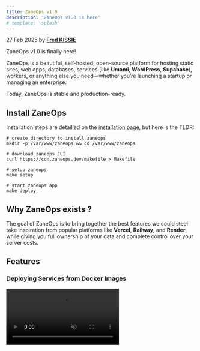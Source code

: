 ```yaml
---
title: ZaneOps v1.0
description: 'ZaneOps v1.0 is here'
# template: 'splash'
---
```


<span className='text-gray-600 dark:text-gray-400'>27 Feb 2025</span> by [**Fred KISSIE**](https://github.com/Fredkiss3)

ZaneOps v1.0 is finally here!

ZaneOps is a beautiful, self-hosted, open-source platform for hosting static sites, web apps, databases, services (like **Umami**, **WordPress**, **Supabase**), workers, or anything else you need—whether you’re launching a startup or managing an enterprise.

Today, ZaneOps is stable and production-ready.

## Install ZaneOps

Installation steps are detailled on the [installation page](/installation), but here is the TLDR:

```shell
# create directory to install zaneops
mkdir -p /var/www/zaneops && cd /var/www/zaneops

# download zaneops CLI
curl https://cdn.zaneops.dev/makefile > Makefile

# setup zaneops 
make setup 

# start zaneops app 
make deploy 
```

## Why ZaneOps exists ?

The goal of ZaneOps is to bring together the best features we could ~~steal~~ take inspiration from popular platforms like 
**Vercel**, **Railway**, and **Render**, while giving you full ownership of your data and complete control over your server costs.

## Features  

### Deploying Services from Docker Images  

<video muted src="https://assets.zaneops.dev/videos/deploy-using-docker.mp4" alt="Deploy using Docker" controls />  

### Environment Variables Management  

Supports adding single variables:  

<video muted src="https://assets.zaneops.dev/videos/add-env-variables.mp4" alt="Add environment variables" controls />  

And importing variables from `.env` files:  

<video muted src="https://assets.zaneops.dev/videos/add-from-dotenv.mp4" alt="Import from .env files" controls />  

### Advanced URL Management  

Supports wildcard domains:  

<video muted src="https://assets.zaneops.dev/videos/wildcard-support.mp4" alt="Wildcard domain support" controls />  

Generates default URLs for services:  

<video muted src="https://assets.zaneops.dev/videos/generate-url.mp4" alt="Generate default URLs" controls />  

Allows multiple services to share the same domain:  

![Multiple services sharing the same domain](https://assets.zaneops.dev/images/same-domain-services.png)  

### Persistent Logs  

Application logs are persisted per deployment:  

<video muted src="https://assets.zaneops.dev/videos/application-logs.mp4" alt="Application logs per deployment" controls />  

HTTP logs are persisted per deployment and per service:  

<video muted src="https://assets.zaneops.dev/videos/http-logs.mp4" alt="HTTP logs per service" controls />  

### Monitoring  

Provides metrics per service and deployment:  

<video muted src="https://assets.zaneops.dev/videos/metrics.mp4" alt="Service and deployment metrics" controls />  

### Git-Like Configuration Changes  

Allows you to review changes before deploying:  

<video muted src="https://assets.zaneops.dev/videos/changes-modal.mp4" alt="Review changes before deployment" controls />  

### Resource Limits  

<video muted src="https://assets.zaneops.dev/videos/resource-limits.mp4" alt="Set resource limits" controls />  

### Magic File Mounts  

Override the content of any file within your services or add new files required for configuration:  

<video muted src="https://assets.zaneops.dev/videos/config-files.mp4" alt="Magic file mounts for configuration" controls />  

### Deployment Webhook URLs  

Easily set up a [CI/CD workflow](/deploying-with-github-actions):  

<video muted src="https://assets.zaneops.dev/videos/deploy-webhook-url.mp4" alt="Deployment webhook URL" controls />  

## OK, I Like What I See 😍  

If you'd like to start using ZaneOps today, follow the [installation steps](/installation).  

You can also check out our tutorial on [deploying a React Router SSR app](/tutorials/react-router) on ZaneOps.

## What's Next?  

V1.0 is just the beginning! We have exciting features planned, including:

- **Git-based deployments** with GitHub integration and pull request preview environments
- **Multi-server support** with multiple replicas per service
- **Automated backups** for databases and other services

We’re just getting started, and we’d love for you to join us on this journey.

If you’ve made it this far, we have a small favor to ask:
Please, [give us a star on GitHub!](https://github.com/zane-ops/zane-ops) ⭐
It's one of the easiest ways to support the project. You can also help by resharing this post and spreading the word about ZaneOps.

**Thank you!** 🫶

